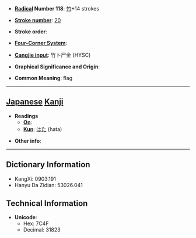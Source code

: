 * '''[[Wiktionary:Chinese radical index| Radical]] Number 118''': [[Wiktionary:Chinese radical index 竹|竹]]+14 strokes

* '''[[Wiktionary:Chinese total strokes index|Stroke number]]''': [[Wiktionary:Chinese total strokes index 20|20]]

* '''Stroke order''': 

* '''[[Wiktionary:Chinese four corner index|Four-Corner System]]''': 

* '''[[Wiktionary:Chinese Cangjie index|Cangjie input]]''': 竹卜尸金 (HYSC)

* '''Graphical Significance and Origin''': 

* '''Common Meaning''': flag

----

== [[Japanese]] [[Kanji]] ==

* '''Readings'''
** '''[[On]]''': 
** '''[[Kun]]''': [[はた]] (hata)

* '''Other info''':  

----

== Dictionary Information ==

* KangXi: 0903.191
* Hanyu Da Zidian: 53026.041

== Technical Information ==

* '''Unicode''':
** Hex: 7C4F
** Decimal: 31823
